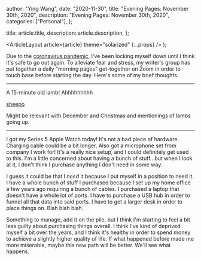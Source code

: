 
  author: "Ying Wang",
  date: "2020-11-30",
  title: "Evening Pages: November 30th, 2020",
  description: "Evening Pages: November 30th, 2020",
  categories: ["Personal"],
};

  title: article.title,
  description: article.description,
};

  <ArticleLayout article={article} theme="solarized" {...props} />
);

Due to the [coronavirus
pandemic](https://en.wikipedia.org/wiki/2019-20_coronavirus_pandemic), I've been
locking myself down until I think it's safe to go out again. To alleviate fear
and stress, my writer's group has put together a daily "morning pages"
get-together on Zoom in order to touch base before starting the day. Here's some
of my brief thoughts.

---

A 15-minute old lamb! Ahhhhhhhhh

[sheepo](/img/posts/2020/11/30/evening_pages.webp)

Might be relevant with December and Christmas and mentionings of lambs going up.

---

I got my Series 5 Apple Watch today! It's not a bad piece of hardware. Charging
cable could be a bit longer. Also got a microphone set from company I work for!
It's a really nice setup, and I could definitely get used to this. I'm a little
concerned about having a bunch of stuff...but when I look at it, I don't think I
purchase anything I don't need in some way.

I guess it could be that I _need_ it because I put myself in a position to need
it. I have a whole bunch of stuff I purchased because I set up my home office a
few years ago requiring a bunch of cables. I purchased a laptop that doesn't
have a whole lot of ports. I have to purchase a USB hub in order to funnel all
that data into said ports. I have to get a larger desk in order to place things
on. Blah blah blah.

Something to manage, add it on the pile, but I think I'm starting to feel a bit
less guilty about purchasing things overall. I think I've kind of deprived
myself a bit over the years, and I think it's healthy in order to spend money to
achieve a slightly higher quality of life. If what happened before made me more
miserable, maybe this new path will be better. We'll see what happens.
